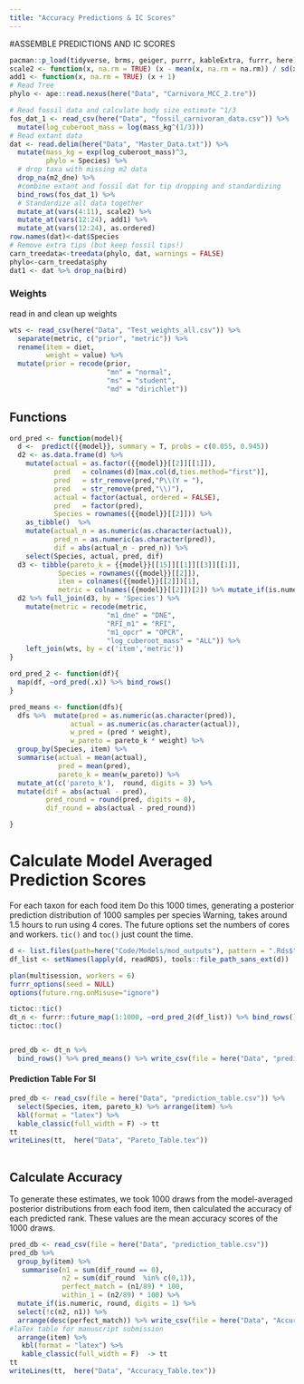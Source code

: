 ```yaml
---
title: "Accuracy Predictions & IC Scores"
---
```


#ASSEMBLE PREDICTIONS AND IC SCORES

```r
pacman::p_load(tidyverse, brms, geiger, purrr, kableExtra, furrr, here)
scale2 <- function(x, na.rm = TRUE) (x - mean(x, na.rm = na.rm)) / sd(x, na.rm)
add1 <- function(x, na.rm = TRUE) (x + 1)
# Read Tree
phylo <- ape::read.nexus(here("Data", "Carnivora_MCC_2.tre"))

# Read fossil data and calculate body size estimate ^1/3
fos_dat_1 <- read_csv(here("Data", "fossil_carnivoran_data.csv")) %>% 
  mutate(log_cuberoot_mass = log(mass_kg^(1/3)))
# Read extant data
dat <- read.delim(here("Data", "Master_Data.txt")) %>% 
  mutate(mass_kg = exp(log_cuberoot_mass)^3,
         phylo = Species) %>% 
  # drop taxa with missing m2 data
  drop_na(m2_dne) %>% 
  #combine extant and fossil dat for tip dropping and standardizing
  bind_rows(fos_dat_1) %>% 
  # Standardize all data together
  mutate_at(vars(4:11), scale2) %>% 
  mutate_at(vars(12:24), add1) %>% 
  mutate_at(vars(12:24), as.ordered) 
row.names(dat)<-dat$Species
# Remove extra tips (but keep fossil tips!)
carn_treedata<-treedata(phylo, dat, warnings = FALSE)
phylo<-carn_treedata$phy
dat1 <- dat %>% drop_na(bird)
```


### Weights
read in and clean up weights 
```r
wts <- read_csv(here("Data", "Test_weights_all.csv")) %>% 
  separate(metric, c("prior", "metric")) %>% 
  rename(item = diet,
         weight = value) %>% 
  mutate(prior = recode(prior,
                        "mn" = "normal",
                        "ms" = "student",
                        "md" = "dirichlet"))
```



## Functions  
```r
ord_pred <- function(model){
  d <-  predict({{model}}, summary = T, probs = c(0.055, 0.945))
  d2 <- as.data.frame(d) %>% 
    mutate(actual = as.factor({{model}}[[2]][[1]]), 
           pred   = colnames(d)[max.col(d,ties.method="first")], 
           pred   = str_remove(pred,"P\\(Y = "), 
           pred   = str_remove(pred,"\\)"), 
           actual = factor(actual, ordered = FALSE), 
           pred   = factor(pred), 
           Species = rownames({{model}}[[2]])) %>% 
    as_tibble()  %>% 
    mutate(actual_n = as.numeric(as.character(actual)),
           pred_n = as.numeric(as.character(pred)),
           dif = abs(actual_n - pred_n)) %>%
    select(Species, actual, pred, dif)
  d3 <- tibble(pareto_k = {{model}}[[15]][[1]][[3]][[1]],
            Species = rownames({{model}}[[2]]),
            item = colnames({{model}}[[2]])[1],
            metric = colnames({{model}}[[2]])[2]) %>% mutate_if(is.numeric, round, digits = 3)
  d2 %>% full_join(d3, by = 'Species') %>%  
    mutate(metric = recode(metric, 
                        "m1_dne" = "DNE",
                        "RFI_m1" = "RFI",
                        "m1_opcr" = "OPCR",
                        "log_cuberoot_mass" = "ALL")) %>% 
    left_join(wts, by = c('item','metric'))
}

ord_pred_2 <- function(df){
  map(df, ~ord_pred(.x)) %>% bind_rows()
}

pred_means <- function(dfs){
  dfs %>%  mutate(pred = as.numeric(as.character(pred)),
               actual = as.numeric(as.character(actual)),
               w_pred = (pred * weight),
               w_pareto = pareto_k * weight) %>% 
  group_by(Species, item) %>% 
  summarise(actual = mean(actual),
            pred = mean(pred),
            pareto_k = mean(w_pareto)) %>% 
  mutate_at(c('pareto_k'),  round, digits = 3) %>% 
  mutate(dif = abs(actual - pred),
         pred_round = round(pred, digits = 0),
         dif_round = abs(actual - pred_round))

}
```


# Calculate Model Averaged Prediction Scores
For each taxon for each food item
Do this 1000 times, generating a posterior prediction distribution of 1000 samples per species
Warning, takes around 1.5 hours to run using 4 cores. The future options set the numbers of cores and workers. 
`tic()` and `toc()` just count the time. 
```r
d <- list.files(path=here("Code/Models/mod_outputs"), pattern = ".Rds$", full.names = TRUE) 
df_list <- setNames(lapply(d, readRDS), tools::file_path_sans_ext(d))

plan(multisession, workers = 6)
furrr_options(seed = NULL)
options(future.rng.onMisuse="ignore")

tictoc::tic()
dt_n <- furrr::future_map(1:1000, ~ord_pred_2(df_list)) %>% bind_rows() 
tictoc::toc()


pred_db <- dt_n %>% 
  bind_rows() %>% pred_means() %>% write_csv(file = here("Data", "prediction_table.csv"))
```

#### Prediction Table For SI  

```r
pred_db <- read_csv(file = here("Data", "prediction_table.csv")) %>% 
  select(Species, item, pareto_k) %>% arrange(item) %>% 
  kbl(format = "latex") %>% 
  kable_classic(full_width = F) -> tt
tt
writeLines(tt,  here("Data", "Pareto_Table.tex"))
  
```


## Calculate Accuracy

To generate these estimates, we took 1000 draws from the model-averaged posterior distributions from each food item, then calculated the accuracy of each predicted rank. These values are the mean accuracy scores of the 1000 draws.
```r
pred_db <- read_csv(file = here("Data", "prediction_table.csv"))
pred_db %>% 
  group_by(item) %>% 
   summarise(n1 = sum(dif_round == 0),
             n2 = sum(dif_round  %in% c(0,1)),
             perfect_match = (n1/89) * 100,
             within_1 = (n2/89) * 100) %>% 
  mutate_if(is.numeric, round, digits = 1) %>% 
  select(!c(n2, n1)) %>% 
  arrange(desc(perfect_match)) %>% write_csv(file = here("Data", "Accuracy_Table.csv")) %>% 
#laTex table for manuscript submission
  arrange(item) %>% 
   kbl(format = "latex") %>% 
   kable_classic(full_width = F)  -> tt
tt
writeLines(tt,  here("Data", "Accuracy_Table.tex"))
```
